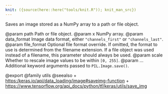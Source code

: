 ```yaml
---
knit: ({source(here::here("tools/knit.R")); knit_man_src})
---
```

Saves an image stored as a NumPy array to a path or file object.

@param path Path or file object.
@param x NumPy array.
@param data_format Image data format, either `"channels_first"` or
    `"channels_last"`.
@param file_format Optional file format override. If omitted, the format to
    use is determined from the filename extension. If a file object was
    used instead of a filename, this parameter should always be used.
@param scale Whether to rescale image values to be within `[0, 255]`.
@param ... Additional keyword arguments passed to `PIL.Image.save()`.

@export
@family utils
@seealso
+ <https:/keras.io/api/data_loading/image#saveimg-function>
+ <https://www.tensorflow.org/api_docs/python/tf/keras/utils/save_img>
